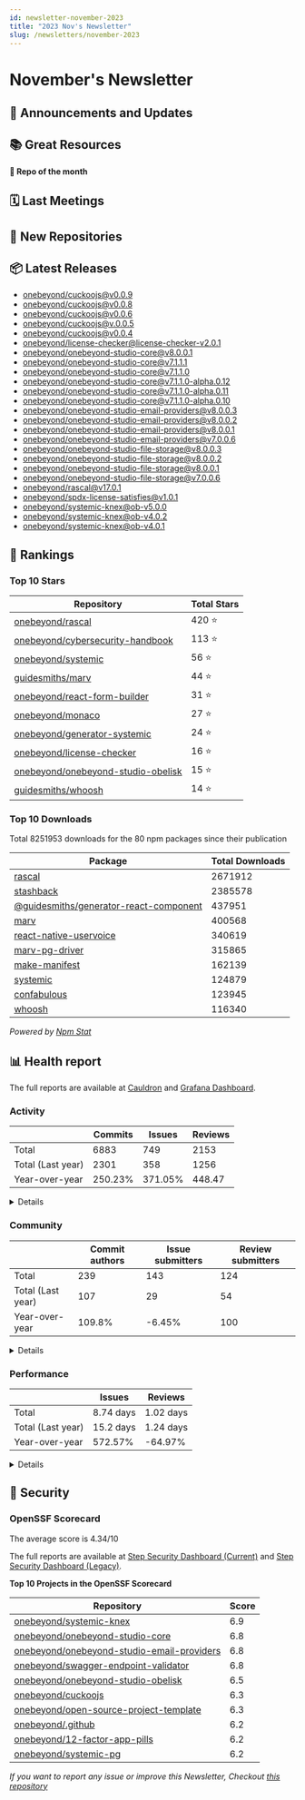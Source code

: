 ```yaml
---
id: newsletter-november-2023
title: "2023 Nov's Newsletter"
slug: /newsletters/november-2023
---
```


# November's Newsletter

## 📢 Announcements and Updates

<!--- @TODO: Manual addition --->

## 📚 Great Resources

<!--- @TODO: Manual addition --->

**👀 Repo of the month**

<!--- @TODO: Manual addition --->

## 🗓 Last Meetings

<!--- @TODO: Manual addition --->

## 🍿 New Repositories


## 📦 Latest Releases

- [onebeyond/cuckoojs@v0.0.9](https://github.com/onebeyond/cuckoojs/releases/tag/v0.0.9)
- [onebeyond/cuckoojs@v0.0.8](https://github.com/onebeyond/cuckoojs/releases/tag/v0.0.8)
- [onebeyond/cuckoojs@v0.0.6](https://github.com/onebeyond/cuckoojs/releases/tag/v0.0.6)
- [onebeyond/cuckoojs@v.0.0.5](https://github.com/onebeyond/cuckoojs/releases/tag/v.0.0.5)
- [onebeyond/cuckoojs@v0.0.4](https://github.com/onebeyond/cuckoojs/releases/tag/v0.0.4)
- [onebeyond/license-checker@license-checker-v2.0.1](https://github.com/onebeyond/license-checker/releases/tag/license-checker-v2.0.1)
- [onebeyond/onebeyond-studio-core@v8.0.0.1](https://github.com/onebeyond/onebeyond-studio-core/releases/tag/v8.0.0.1)
- [onebeyond/onebeyond-studio-core@v7.1.1.1](https://github.com/onebeyond/onebeyond-studio-core/releases/tag/v7.1.1.1)
- [onebeyond/onebeyond-studio-core@v7.1.1.0](https://github.com/onebeyond/onebeyond-studio-core/releases/tag/v7.1.1.0)
- [onebeyond/onebeyond-studio-core@v7.1.1.0-alpha.0.12](https://github.com/onebeyond/onebeyond-studio-core/releases/tag/v7.1.1.0-alpha.0.12)
- [onebeyond/onebeyond-studio-core@v7.1.1.0-alpha.0.11](https://github.com/onebeyond/onebeyond-studio-core/releases/tag/v7.1.1.0-alpha.0.11)
- [onebeyond/onebeyond-studio-core@v7.1.1.0-alpha.0.10](https://github.com/onebeyond/onebeyond-studio-core/releases/tag/v7.1.1.0-alpha.0.10)
- [onebeyond/onebeyond-studio-email-providers@v8.0.0.3](https://github.com/onebeyond/onebeyond-studio-email-providers/releases/tag/v8.0.0.3)
- [onebeyond/onebeyond-studio-email-providers@v8.0.0.2](https://github.com/onebeyond/onebeyond-studio-email-providers/releases/tag/v8.0.0.2)
- [onebeyond/onebeyond-studio-email-providers@v8.0.0.1](https://github.com/onebeyond/onebeyond-studio-email-providers/releases/tag/v8.0.0.1)
- [onebeyond/onebeyond-studio-email-providers@v7.0.0.6](https://github.com/onebeyond/onebeyond-studio-email-providers/releases/tag/v7.0.0.6)
- [onebeyond/onebeyond-studio-file-storage@v8.0.0.3](https://github.com/onebeyond/onebeyond-studio-file-storage/releases/tag/v8.0.0.3)
- [onebeyond/onebeyond-studio-file-storage@v8.0.0.2](https://github.com/onebeyond/onebeyond-studio-file-storage/releases/tag/v8.0.0.2)
- [onebeyond/onebeyond-studio-file-storage@v8.0.0.1](https://github.com/onebeyond/onebeyond-studio-file-storage/releases/tag/v8.0.0.1)
- [onebeyond/onebeyond-studio-file-storage@v7.0.0.6](https://github.com/onebeyond/onebeyond-studio-file-storage/releases/tag/v7.0.0.6)
- [onebeyond/rascal@v17.0.1](https://github.com/onebeyond/rascal/releases/tag/v17.0.1)
- [onebeyond/spdx-license-satisfies@v1.0.1](https://github.com/onebeyond/spdx-license-satisfies/releases/tag/v1.0.1)
- [onebeyond/systemic-knex@ob-v5.0.0](https://github.com/onebeyond/systemic-knex/releases/tag/ob-v5.0.0)
- [onebeyond/systemic-knex@ob-v4.0.2](https://github.com/onebeyond/systemic-knex/releases/tag/ob-v4.0.2)
- [onebeyond/systemic-knex@ob-v4.0.1](https://github.com/onebeyond/systemic-knex/releases/tag/ob-v4.0.1)

## 🥇 Rankings

### Top 10 Stars

| Repository | Total Stars | 
| -- | -- |
| [onebeyond/rascal](https://github.com/onebeyond/rascal) | 420 ⭐️ |
| [onebeyond/cybersecurity-handbook](https://github.com/onebeyond/cybersecurity-handbook) | 113 ⭐️ |
| [onebeyond/systemic](https://github.com/onebeyond/systemic) | 56 ⭐️ |
| [guidesmiths/marv](https://github.com/guidesmiths/marv) | 44 ⭐️ |
| [onebeyond/react-form-builder](https://github.com/onebeyond/react-form-builder) | 31 ⭐️ |
| [onebeyond/monaco](https://github.com/onebeyond/monaco) | 27 ⭐️ |
| [onebeyond/generator-systemic](https://github.com/onebeyond/generator-systemic) | 24 ⭐️ |
| [onebeyond/license-checker](https://github.com/onebeyond/license-checker) | 16 ⭐️ |
| [onebeyond/onebeyond-studio-obelisk](https://github.com/onebeyond/onebeyond-studio-obelisk) | 15 ⭐️ |
| [guidesmiths/whoosh](https://github.com/guidesmiths/whoosh) | 14 ⭐️ |


### Top 10 Downloads

Total 8251953 downloads for the 80 npm packages since their publication

| Package | Total Downloads | 
| -- | -- |
| [rascal](https://www.npmjs.com/package/rascal) | 2671912 |
| [stashback](https://www.npmjs.com/package/stashback) | 2385578 |
| [@guidesmiths/generator-react-component](https://www.npmjs.com/package/@guidesmiths/generator-react-component) | 437951 |
| [marv](https://www.npmjs.com/package/marv) | 400568 |
| [react-native-uservoice](https://www.npmjs.com/package/react-native-uservoice) | 340619 |
| [marv-pg-driver](https://www.npmjs.com/package/marv-pg-driver) | 315865 |
| [make-manifest](https://www.npmjs.com/package/make-manifest) | 162139 |
| [systemic](https://www.npmjs.com/package/systemic) | 124879 |
| [confabulous](https://www.npmjs.com/package/confabulous) | 123945 |
| [whoosh](https://www.npmjs.com/package/whoosh) | 116340 |

_Powered by [Npm Stat](https://github.com/pvorb/npm-stat.com)_


## 📊 Health report

The full reports are available at [Cauldron](https://cauldron.io/project/7192) and [Grafana Dashboard](https://cauldron.io/project/7192/public-kibana).

### Activity

| | Commits | Issues |  Reviews | 
| -- | -- | -- | -- |
| Total | 6883 | 749 | 2153 |
| Total (Last year)	| 2301 | 358 | 1256 |
| Year-over-year | 250.23% | 371.05% | 448.47 |

<details>
    <summary>Details</summary>

- Commits: 538
- Lines/commit: 1249.33
- Lines/commit/file: 0.65
- Issues created: 86
- Issues closed: 51
- Issues open: 227
- Pull requests created: 289
- Pull requests closed: 293
- Pull requests open: 202

</details>


### Community

| | Commit authors | Issue submitters |  Review submitters | 
| -- | -- | -- | -- |
| Total | 239 | 143 | 124 |
| Total (Last year)	| 107 | 29 | 54 |
| Year-over-year | 109.8% | -6.45% | 100 |

<details>
    <summary>Details</summary>

**Active People**
- Git Authors: 40
- Issue Authors: 12
- PRs Submitters: 20

**Onboarding**
- Git Authors: 8
- Issue Authors: 3
- PRs Submitters: 4

</details>


### Performance


| | Issues | Reviews | 
| -- | -- | -- |
| Total | 8.74 days | 1.02 days |
| Total (Last year)	| 15.2 days | 1.24 days |
| Year-over-year | 572.57% | -64.97% |


<details>
    <summary>Details</summary>

**Issues**
- Time Open (average): 484.73 days
- Time Open (median): 297.95 days
- Open Issues: 227

**Reviews**
- Time Open (average): 451.25 days
- Time Open (median): 351.3 days
- Open Reviews: 203

</details>


## 🔐 Security

### OpenSSF Scorecard

The average score is 4.34/10

The full reports are available at [Step Security Dashboard (Current)](https://app.stepsecurity.io/github/app/onebeyond/onebeyond/repositories) and [Step Security Dashboard (Legacy)](https://app.stepsecurity.io/github/app/onebeyond/guidesmiths/repositories).


**Top 10 Projects in the OpenSSF Scorecard**


| Repository | Score |
| -- | -- |
| [onebeyond/systemic-knex](https://github.com/onebeyond/systemic-knex) | 6.9 |
| [onebeyond/onebeyond-studio-core](https://github.com/onebeyond/onebeyond-studio-core) | 6.8 |
| [onebeyond/onebeyond-studio-email-providers](https://github.com/onebeyond/onebeyond-studio-email-providers) | 6.8 |
| [onebeyond/swagger-endpoint-validator](https://github.com/onebeyond/swagger-endpoint-validator) | 6.8 |
| [onebeyond/onebeyond-studio-obelisk](https://github.com/onebeyond/onebeyond-studio-obelisk) | 6.5 |
| [onebeyond/cuckoojs](https://github.com/onebeyond/cuckoojs) | 6.3 |
| [onebeyond/open-source-project-template](https://github.com/onebeyond/open-source-project-template) | 6.3 |
| [onebeyond/.github](https://github.com/onebeyond/.github) | 6.2 |
| [onebeyond/12-factor-app-pills](https://github.com/onebeyond/12-factor-app-pills) | 6.2 |
| [onebeyond/systemic-pg](https://github.com/onebeyond/systemic-pg) | 6.2 |

_If you want to report any issue or improve this Newsletter, Checkout [this repository](https://github.com/onebeyond/newsletter-generator)_